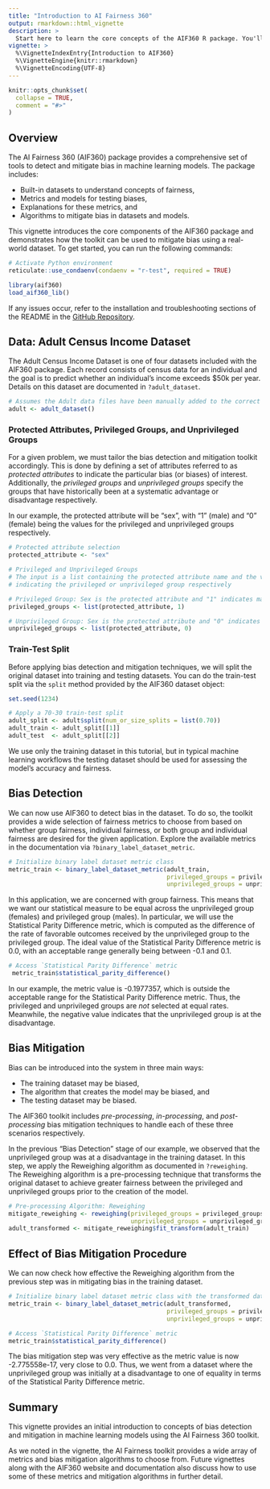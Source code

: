 ```yaml
---
title: "Introduction to AI Fairness 360"
output: rmarkdown::html_vignette
description: >
  Start here to learn the core concepts of the AIF360 R package. You'll be introduced to the primary components included in the package and how they can be used to detect and mitigate bias.
vignette: >
  %\VignetteIndexEntry{Introduction to AIF360}
  %\VignetteEngine{knitr::rmarkdown}
  %\VignetteEncoding{UTF-8}
---
```


```r
knitr::opts_chunk$set(
  collapse = TRUE,
  comment = "#>"
)
```

## Overview

The AI Fairness 360 (AIF360) package provides a comprehensive set of tools to detect and mitigate bias in machine learning models. The package includes:

*	Built-in datasets to understand concepts of fairness,  
*	Metrics and models for testing biases, 
* Explanations for these metrics, and
*	Algorithms to mitigate bias in datasets and models.

This vignette introduces the core components of the AIF360 package and demonstrates how the toolkit can be used to mitigate bias using a real-world dataset. To get started, you can run the following commands:  
```r
# Activate Python environment
reticulate::use_condaenv(condaenv = "r-test", required = TRUE)
```

```r
library(aif360)
load_aif360_lib()
```

If any issues occur, refer to the installation and troubleshooting sections of the README in the [GitHub Repository](https://github.com/Trusted-AI/AIF360/tree/master/aif360/aif360-r). 

## Data: Adult Census Income Dataset

The Adult Census Income Dataset is one of four datasets included with the AIF360 package. Each record consists of census data for an individual and the goal is to predict whether an individual's income exceeds $50k per year. Details on this dataset are documented in `?adult_dataset`.

```r
# Assumes the Adult data files have been manually added to the correct path
adult <- adult_dataset()
```

### Protected Attributes, Privileged Groups, and Unprivileged Groups
For a given problem, we must tailor the bias detection and mitigation toolkit accordingly. This is done by defining a set of attributes referred to as *protected attributes* to indicate the particular bias (or biases) of interest. Additionally, the *privileged groups* and *unprivileged groups* specify the groups that have historically been at a systematic advantage or disadvantage respectively. 

In our example, the protected attribute will be "sex", with "1" (male) and "0" (female) being the values for the privileged and unprivileged groups respectively. 

```r
# Protected attribute selection
protected_attribute <- "sex"
```

```r
# Privileged and Unprivileged Groups
# The input is a list containing the protected attribute name and the value 
# indicating the privileged or unprivileged group respectively

# Privileged Group: Sex is the protected attribute and "1" indicates male 
privileged_groups <- list(protected_attribute, 1) 

# Unprivileged Group: Sex is the protected attribute and "0" indicates female 
unprivileged_groups <- list(protected_attribute, 0) 
```

### Train-Test Split 
Before applying bias detection and mitigation techniques, we will split the original dataset into training and testing datasets. You can do the train-test split via the `split` method provided by the AIF360 dataset object: 
```r
set.seed(1234)

# Apply a 70-30 train-test split 
adult_split <- adult$split(num_or_size_splits = list(0.70))
adult_train <- adult_split[[1]]
adult_test  <- adult_split[[2]]
```

We use only the training dataset in this tutorial, but in typical machine learning workflows the testing dataset should be used for assessing the model's accuracy and fairness.

## Bias Detection
We can now use AIF360 to detect bias in the dataset. To do so, the toolkit provides a wide selection of fairness metrics to choose from based on whether group fairness, individual fairness, or both group and individual fairness are desired for the given application. Explore the available metrics in the documentation via `?binary_label_dataset_metric`. 

```r
# Initialize binary label dataset metric class
metric_train <- binary_label_dataset_metric(adult_train,
                                            privileged_groups = privileged_groups,
                                            unprivileged_groups = unprivileged_groups)
```

In this application, we are concerned with group fairness. This means that we want our statistical measure to be equal across the unprivileged group (females) and privileged group (males). In particular, we will use the Statistical Parity Difference metric, which is computed as the difference of the rate of favorable outcomes received by the unprivileged group to the privileged group. The ideal value of the Statistical Parity Difference metric is 0.0, with an acceptable range generally being between -0.1 and 0.1.

```r
# Access `Statistical Parity Difference` metric
 metric_train$statistical_parity_difference()
```

In our example, the metric value is -0.1977357, which is outside the acceptable range for the Statistical Parity Difference metric. Thus, the privileged and unprivileged groups are *not* selected at equal rates. Meanwhile, the negative value indicates that the unprivileged group is at the disadvantage. 

## Bias Mitigation
Bias can be introduced into the system in three main ways:  

* The training dataset may be biased,  
* The algorithm that creates the model may be biased, and  
* The testing dataset may be biased. 

The AIF360 toolkit includes *pre-processing*, *in-processing*, and *post-processing* bias mitigation techniques to handle each of these three scenarios respectively. 

In the previous "Bias Detection" stage of our example, we observed that the unprivileged group was at a disadvantage in the training dataset. In this step, we apply the Reweighing algorithm as documented in `?reweighing`. The Reweighing algorithm is a pre-processing technique that transforms the original dataset to achieve greater fairness between the privileged and unprivileged groups prior to the creation of the model. 

```r
# Pre-processing Algorithm: Reweighing
mitigate_reweighing <- reweighing(privileged_groups = privileged_groups,
                                  unprivileged_groups = unprivileged_groups)
adult_transformed <- mitigate_reweighing$fit_transform(adult_train)
```

## Effect of Bias Mitigation Procedure
We can now check how effective the Reweighing algorithm from the previous step was in mitigating bias in the training dataset.

```r
# Initialize binary label dataset metric class with the transformed dataset
metric_train <- binary_label_dataset_metric(adult_transformed,
                                            privileged_groups = privileged_groups,
                                            unprivileged_groups = unprivileged_groups)

# Access `Statistical Parity Difference` metric
metric_train$statistical_parity_difference()
```

The bias mitigation step was very effective as the metric value is now -2.775558e-17, very close to 0.0. Thus, we went from a dataset where the unprivileged group was initially at a disadvantage to one of equality in terms of the Statistical Parity Difference metric. 

## Summary
This vignette provides an initial introduction to concepts of bias detection and mitigation in machine learning models using the AI Fairness 360 toolkit. 

As we noted in the vignette, the AI Fairness toolkit provides a wide array of metrics and bias mitigation algorithms to choose from. Future vignettes along with the AIF360 website and documentation also discuss how to use some of these metrics and mitigation algorithms in further detail.
